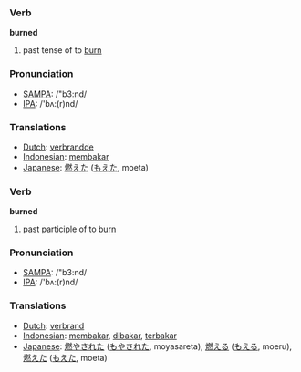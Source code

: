 === Verb ===

'''burned'''

# past tense of to [[burn]]

=== Pronunciation ===
*[[w:SAMPA|SAMPA]]: /"b3:nd/
*[[w:IPA|IPA]]: /'bʌ:(r)nd/

=== Translations ===
*[[Dutch]]: [[verbrandde]]
*[[Indonesian]]: [[bakar|membakar]]
*[[Japanese]]: [[燃えた]] ([[もえた]], moeta)

=== Verb ===

'''burned'''

# past participle of to [[burn]]

=== Pronunciation ===
*[[w:SAMPA|SAMPA]]: /"b3:nd/
*[[w:IPA|IPA]]: /'bʌ:(r)nd/

=== Translations ===
*[[Dutch]]: [[verbrand]]
*[[Indonesian]]: [[bakar|membakar]], [[bakar|dibakar]], [[bakar|terbakar]]
*[[Japanese]]: [[燃やされた]] ([[もやされた]], moyasareta),  [[燃える]] ([[もえる]], moeru),  [[燃えた]] ([[もえた]], moeta)